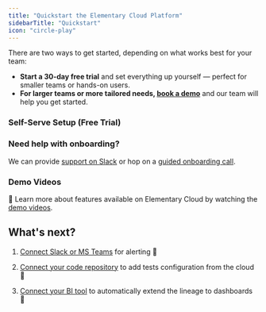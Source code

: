 ```yaml
---
title: "Quickstart the Elementary Cloud Platform"
sidebarTitle: "Quickstart"
icon: "circle-play"
---
```

There are two ways to get started, depending on what works best for your team:

- **Start a 30-day free trial** and set everything up yourself — perfect for smaller teams or hands-on users.
- **For larger teams or more tailored needs, [book a demo](https://meetings-eu1.hubspot.com/joost-boonzajer-flaes/intro-call-docs?uuid=17a4a61f-d0d3-4cbc-9362-56e37483f6f5)** and our team will help you get started.

### Self-Serve Setup (Free Trial)

<Snippet file="cloud/quickstart-steps.mdx" />

### Need help with onboarding?

We can provide [support on Slack](https://elementary-data.com/community) or hop on a [guided onboarding call](https://cal.com/maayansa/elementary-intro-docs).

### Demo Videos

🎥 Learn more about features available on Elementary Cloud by watching the [demo videos](https://www.elementary-data.com/elementary-cloud-demo-videos).

## What's next?

1. [Connect Slack or MS Teams](/cloud/guides/enable-slack-alerts) for alerting 🔔

2. [Connect your code repository](/cloud/integrations/code-repo/connect-code-repo) to add tests configuration from the cloud 🔌

3. [Connect your BI tool](/cloud/integrations/bi/connect-bi-tool) to automatically extend the lineage to dashboards 🚀
